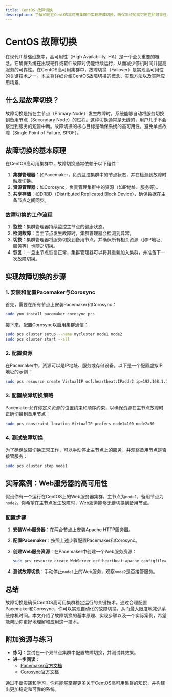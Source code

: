 ```yaml
---
title: CentOS 故障切换
description: 了解如何在CentOS高可用集群中实现故障切换，确保系统的高可用性和可靠性。本文将从基础概念入手，逐步讲解故障切换的实现方法，并提供实际案例和代码示例。
---
```


# CentOS 故障切换

在现代IT基础设施中，高可用性（High Availability, HA）是一个至关重要的概念。它确保系统在出现硬件或软件故障时仍能继续运行，从而减少停机时间并提高服务的可靠性。在CentOS高可用集群中，故障切换（Failover）是实现高可用性的关键技术之一。本文将详细介绍CentOS故障切换的概念、实现方法以及实际应用场景。

## 什么是故障切换？

故障切换是指在主节点（Primary Node）发生故障时，系统能够自动将服务切换到备用节点（Secondary Node）的过程。这种切换通常是无缝的，用户几乎不会察觉到服务的短暂中断。故障切换的核心目标是确保系统的高可用性，避免单点故障（Single Point of Failure, SPOF）。

## 故障切换的基本原理

在CentOS高可用集群中，故障切换通常依赖于以下组件：

1. **集群管理器**：如Pacemaker，负责监控集群中的节点状态，并在检测到故障时触发切换。
2. **资源管理器**：如Corosync，负责管理集群中的资源（如IP地址、服务等）。
3. **共享存储**：如DRBD（Distributed Replicated Block Device），确保数据在主备节点之间同步。

### 故障切换的工作流程

1. **监控**：集群管理器持续监控主节点的健康状态。
2. **检测故障**：当主节点发生故障时，集群管理器会检测到异常。
3. **切换**：集群管理器将服务切换到备用节点，并确保所有相关资源（如IP地址、服务等）也随之切换。
4. **恢复**：一旦主节点恢复正常，集群管理器可以将其重新加入集群，并准备下一次故障切换。

## 实现故障切换的步骤

### 1. 安装和配置Pacemaker与Corosync

首先，需要在所有节点上安装Pacemaker和Corosync：

```bash
sudo yum install pacemaker corosync pcs
```

接下来，配置Corosync以启用集群通信：

```bash
sudo pcs cluster setup --name mycluster node1 node2
sudo pcs cluster start --all
```

### 2. 配置资源

在Pacemaker中，资源可以是IP地址、服务或存储设备。以下是一个配置虚拟IP地址的示例：

```bash
sudo pcs resource create VirtualIP ocf:heartbeat:IPaddr2 ip=192.168.1.100 cidr_netmask=24 op monitor interval=30s
```

### 3. 配置故障切换策略

Pacemaker允许你定义资源的位置约束和顺序约束，以确保资源在主节点故障时正确切换到备用节点：

```bash
sudo pcs constraint location VirtualIP prefers node1=100 node2=50
```

### 4. 测试故障切换

为了确保故障切换正常工作，可以手动停止主节点上的服务，并观察备用节点是否接管服务：

```bash
sudo pcs cluster stop node1
```

## 实际案例：Web服务器的高可用性

假设你有一个运行在CentOS上的Web服务器集群，主节点为`node1`，备用节点为`node2`。你希望在主节点发生故障时，Web服务能够无缝切换到备用节点。

### 配置步骤

1. **安装Web服务器**：在两台节点上安装Apache HTTP服务器。
2. **配置Pacemaker**：按照上述步骤配置Pacemaker和Corosync。
3. **创建Web服务资源**：在Pacemaker中创建一个Web服务资源：

   ```bash
   sudo pcs resource create WebServer ocf:heartbeat:apache configfile=/etc/httpd/conf/httpd.conf op monitor interval=30s
   ```

4. **测试故障切换**：手动停止`node1`上的Web服务，观察`node2`是否接管服务。

## 总结

故障切换是确保CentOS高可用集群稳定运行的关键技术。通过合理配置Pacemaker和Corosync，你可以实现自动化的故障切换，从而最大限度地减少系统停机时间。本文介绍了故障切换的基本原理、实现步骤以及一个实际案例，希望能帮助你更好地理解和应用这一技术。

## 附加资源与练习

- **练习**：尝试在一个双节点集群中配置故障切换，并测试其效果。
- **进一步阅读**：
  - [Pacemaker官方文档](https://clusterlabs.org/pacemaker/doc/)
  - [Corosync官方文档](https://corosync.github.io/corosync/)

通过不断实践和学习，你将能够掌握更多关于CentOS高可用集群的知识，并构建出更加稳定和可靠的系统。